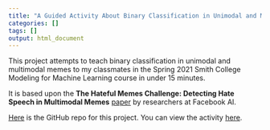 ```yaml
---
title: "A Guided Activity About Binary Classification in Unimodal and Multimodal Memes"
categories: []
tags: []
output: html_document
---
```


This project attempts to teach binary classification in unimodal and multimodal memes to my classmates in the Spring 2021 Smith College Modeling for Machine Learning course in under 15 minutes. 

It is based upon the **The Hateful Memes Challenge: Detecting Hate Speech in Multimodal Memes** [paper](https://proceedings.neurips.cc/paper/2020/file/1b84c4cee2b8b3d823b30e2d604b1878-Paper.pdf) by researchers at Facebook AI.

[Here](https://github.com/mariumtapal/hateful-memes-paper) is the GitHub repo for this project. You can view the activity [here](https://github.com/mariumtapal/hateful-memes-paper/blob/master/main.pdf).

